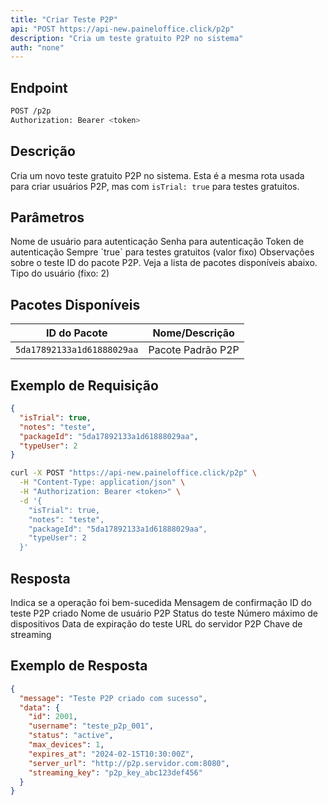 ```yaml
---
title: "Criar Teste P2P"
api: "POST https://api-new.paineloffice.click/p2p"
description: "Cria um teste gratuito P2P no sistema"
auth: "none"
---
```


## Endpoint

<CodeGroup>

```bash Requisição
POST /p2p
Authorization: Bearer <token>
```

</CodeGroup>

## Descrição

Cria um novo teste gratuito P2P no sistema. Esta é a mesma rota usada para criar usuários P2P, mas com `isTrial: true` para testes gratuitos.

## Parâmetros

<ParamField query="username" type="string" required>
  Nome de usuário para autenticação
</ParamField>

<ParamField query="password" type="string" required>
  Senha para autenticação
</ParamField>

<ParamField query="token" type="string" required>
  Token de autenticação
</ParamField>

<ParamField body="isTrial" type="boolean" required default="true">
  Sempre `true` para testes gratuitos (valor fixo)
</ParamField>

<ParamField body="notes" type="string">
  Observações sobre o teste
</ParamField>

<ParamField body="packageId" type="string" required>
  ID do pacote P2P. Veja a lista de pacotes disponíveis abaixo.
</ParamField>

<ParamField body="typeUser" type="integer" required>
  Tipo do usuário (fixo: 2)
</ParamField>

## Pacotes Disponíveis

| ID do Pacote | Nome/Descrição |
|--------------|----------------|
| `5da17892133a1d61888029aa` | Pacote Padrão P2P |

## Exemplo de Requisição

<CodeGroup>

```json TryIt
{
  "isTrial": true,
  "notes": "teste",
  "packageId": "5da17892133a1d61888029aa",
  "typeUser": 2
}
```

```bash cURL
curl -X POST "https://api-new.paineloffice.click/p2p" \
  -H "Content-Type: application/json" \
  -H "Authorization: Bearer <token>" \
  -d '{
    "isTrial": true,
    "notes": "teste",
    "packageId": "5da17892133a1d61888029aa",
    "typeUser": 2
  }'
```

</CodeGroup>

## Resposta

<ResponseField name="success" type="boolean">
  Indica se a operação foi bem-sucedida
</ResponseField>

<ResponseField name="message" type="string">
  Mensagem de confirmação
</ResponseField>

<ResponseField name="data" type="object">
  <Expandable title="properties">
    <ResponseField name="id" type="integer">
      ID do teste P2P criado
    </ResponseField>
    <ResponseField name="username" type="string">
      Nome de usuário P2P
    </ResponseField>
    <ResponseField name="status" type="string">
      Status do teste
    </ResponseField>
    <ResponseField name="max_devices" type="integer">
      Número máximo de dispositivos
    </ResponseField>
    <ResponseField name="expires_at" type="string">
      Data de expiração do teste
    </ResponseField>
    <ResponseField name="server_url" type="string">
      URL do servidor P2P
    </ResponseField>
    <ResponseField name="streaming_key" type="string">
      Chave de streaming
    </ResponseField>
  </Expandable>
</ResponseField>

## Exemplo de Resposta

```json
{
  "message": "Teste P2P criado com sucesso",
  "data": {
    "id": 2001,
    "username": "teste_p2p_001",
    "status": "active",
    "max_devices": 1,
    "expires_at": "2024-02-15T10:30:00Z",
    "server_url": "http://p2p.servidor.com:8080",
    "streaming_key": "p2p_key_abc123def456"
  }
}
```
